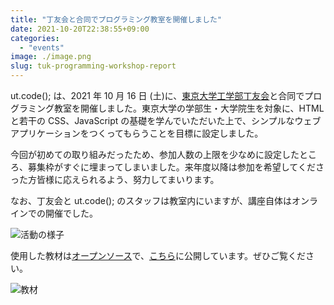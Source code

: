```yaml
---
title: "丁友会と合同でプログラミング教室を開催しました"
date: 2021-10-20T22:38:55+09:00
categories:
  - "events"
image: ./image.png
slug: tuk-programming-workshop-report
---
```


ut.code(); は、2021 年 10 月 16 日 (土)に、[東京大学工学部丁友会](https://tuk.t.u-tokyo.ac.jp/)と合同でプログラミング教室を開催しました。東京大学の学部生・大学院生を対象に、HTML と若干の CSS、JavaScript の基礎を学んでいただいた上で、シンプルなウェブアプリケーションをつくってもらうことを目標に設定しました。

今回が初めての取り組みだったため、参加人数の上限を少なめに設定したところ、募集枠がすぐに埋まってしまいました。来年度以降は参加を希望してくださった方皆様に応えられるよう、努力してまいります。

なお、丁友会と ut.code(); のスタッフは教室内にいますが、講座自体はオンラインでの開催でした。

![活動の様子](./room.jpg)

使用した教材は[オープンソース](https://github.com/ut-code/programming-workshop-with-tuk)で、[こちら](https://programming-workshop-with-tuk.utcode.net/)に公開しています。ぜひご覧ください。

![教材](./learning-material.png)
